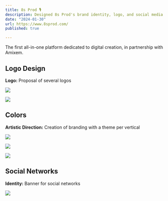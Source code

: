 ```yaml
---
title: 8s Prod 🎙️
description: Designed 8s Prod's brand identity, logo, and social media presence, enhancing their digital creation platform.
date: "2024-01-30"
url: https://www.8sprod.com/
published: true

---
```


The first all-in-one platform dedicated to digital creation, in partnership with Amixem.

## Logo Design

**Logo:** Proposal of several logos

![](/8s-logolist.png)

![](/8s-logo.png)

## Colors

**Artistic Direction:** Creation of branding with a theme per vertical

![](/8s-prod.png)

![](/8s-agency.png)

![](/8s-cast.png)

## Social Networks

**Identity:** Banner for social networks

![](/8s-banner.png)
